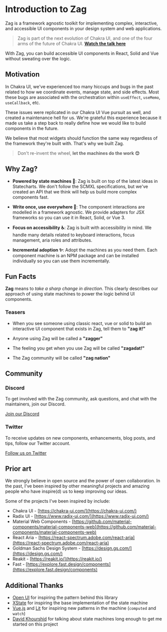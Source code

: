 # Introduction to Zag

Zag is a framework agnostic toolkit for implementing complex, interactive, and
accessible UI components in your design system and web applications.

> Zag is part of the next evolution of Chakra UI, and one of the four arms of
> the future of Chakra UI.
> [**Watch the talk here**](https://www.youtube.com/watch?v=I5xEc9t-HZg)

With Zag, you can build accessible UI components in React, Solid and Vue without
sweating over the logic.

## Motivation

In Chakra UI, we've experienced too many hiccups and bugs in the past related to
how we coordinate events, manage state, and side effects. Most these bugs are
associated with the orchestration within `useEffect`, `useMemo`, `useCallback`,
etc.

These issues were replicated in our Chakra UI Vue pursuit as well, and created a
maintenance hell for us. We're grateful this experience because it made us take
a step back to really define how we would like to build components in the
future.

We believe that most widgets should function the same way regardless of the
framework they're built with. That's why we built Zag.

> Don't re-invent the wheel, **let the machines do the work 😊**

## Why Zag?

- **Powered by state machines 🌳**: Zag is built on top of the latest ideas in
  Statecharts. We don't follow the SCMXL specifications, but we've created an
  API that we think will help us build more complex components fast.

- **Write once, use everywhere 🦄**: The component interactions are modelled in
  a framework agnostic. We provide adapters for JSX frameworks so you can use it
  in React, Solid, or Vue 3.

- **Focus on accessibility ♿️**: Zag is built with accessibility in mind. We
  handle many details related to keyboard interactions, focus management, aria
  roles and attributes.

- **Incremental adoption ✨**: Adopt the machines as you need them. Each
  component machine is an NPM package and can be installed individually so you
  can use them incrementally.

## Fun Facts

**Zag** means to _take a sharp change in direction_. This clearly describes our
approach of using state machines to power the logic behind UI components.

### Teasers

- When you see someone using classic react, vue or solid to build an interactive
  UI component that exists in Zag, tell them to **"zag it!"**

- Anyone using Zag will be called a **"zagger"**

- The feeling you get when you use Zag will be called **"zagadat!"**

- The Zag community will be called **"zag nation"**

## Community

### Discord

To get involved with the Zag community, ask questions, and chat with the
maintainers, join our Discord.

[Join our Discord](#)

### Twitter

To receive updates on new components, enhancements, blog posts, and tips, follow
our Twitter account.

[Follow us on Twitter](#)

## Prior art

We strongly believe in open source and the power of open collaboration. In the
past, I've been inspired by other meaningful projects and amazing people who
have inspire(d) us to keep improving our ideas.

Some of the projects I've been inspired by include:

- Chakra UI - [https://chakra-ui.com/](https://chakra-ui.com/)
- Radix UI - [https://www.radix-ui.com/](https://www.radix-ui.com/)
- Material Web Components -
  [https://github.com/material-components/material-components-web](https://github.com/material-components/material-components-web)
- React Aria -
  [https://react-spectrum.adobe.com/react-aria](https://react-spectrum.adobe.com/react-aria)
- Goldman Sachs Design System - [https://design.gs.com/](https://design.gs.com/)
- Reakit - [https://reakit.io/](https://reakit.io/)
- Fast -
  [https://explore.fast.design/components](https://explore.fast.design/components)

## Additional Thanks

- [Open UI](https://open-ui.org/) for inspiring the pattern behind this library
- [XState](https://xstate.js.org/) for inspiring the base implementation of the
  state machine
- [Vue.js](https://vuejs.org/) and
  [Lit](https://lit-element.polymer-project.org/) for inspiring new patterns in
  the machine (`computed` and `watch`)
- [David Khourshid](https://twitter.com/DavidKPiano) for talking about state
  machines long enough to get me started on this project
